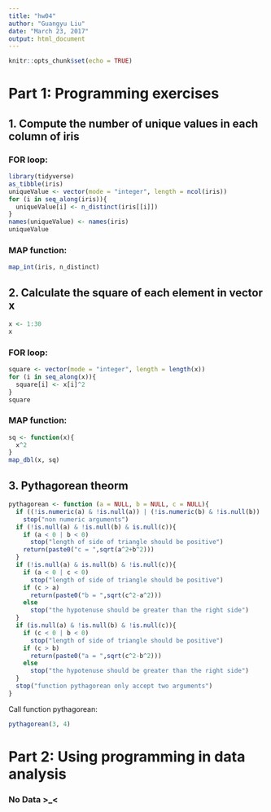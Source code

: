 ```yaml
---
title: "hw04"
author: "Guangyu Liu"
date: "March 23, 2017"
output: html_document
---
```


```r
knitr::opts_chunk$set(echo = TRUE)
```

# Part 1: Programming exercises
## 1. Compute the number of unique values in each column of iris
### FOR loop:
```r
library(tidyverse)
as_tibble(iris)
uniqueValue <- vector(mode = "integer", length = ncol(iris))
for (i in seq_along(iris)){
  uniqueValue[i] <- n_distinct(iris[[i]])
}
names(uniqueValue) <- names(iris)
uniqueValue
```

### MAP function:
```r
map_int(iris, n_distinct)
```

## 2. Calculate the square of each element in vector x
```r
x <- 1:30
x
```
### FOR loop:
```r
square <- vector(mode = "integer", length = length(x))
for (i in seq_along(x)){
  square[i] <- x[i]^2
}
square
```
### MAP function:
```r
sq <- function(x){
  x^2
}
map_dbl(x, sq)
```

## 3. Pythagorean theorm
```r
pythagorean <- function (a = NULL, b = NULL, c = NULL){
  if ((!is.numeric(a) & !is.null(a)) | (!is.numeric(b) & !is.null(b)) | (!is.numeric(c)) & !is.null(c))
    stop("non numeric arguments")
  if (!is.null(a) & !is.null(b) & is.null(c)){
    if (a < 0 | b < 0)
      stop("length of side of triangle should be positive")
    return(paste0("c = ",sqrt(a^2+b^2)))
  }
  if (!is.null(a) & is.null(b) & !is.null(c)){
    if (a < 0 | c < 0)
      stop("length of side of triangle should be positive")
    if (c > a)
      return(paste0("b = ",sqrt(c^2-a^2)))
    else
      stop("the hypotenuse should be greater than the right side")
  }
  if (is.null(a) & !is.null(b) & !is.null(c)){
    if (c < 0 | b < 0)
      stop("length of side of triangle should be positive")
    if (c > b)
      return(paste0("a = ",sqrt(c^2-b^2)))
    else
      stop("the hypotenuse should be greater than the right side")
  }
  stop("function pythagorean only accept two arguments")
}
```

Call function pythagorean:
```r
pythagorean(3, 4)
```

# Part 2: Using programming in data analysis
### No Data >_<